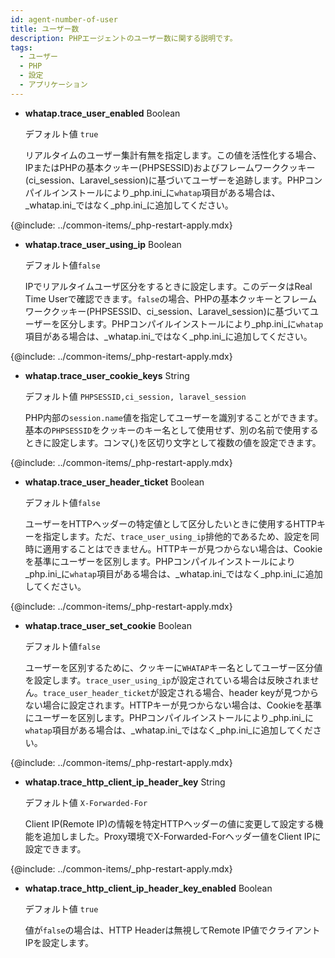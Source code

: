 ```yaml
---
id: agent-number-of-user
title: ユーザー数
description: PHPエージェントのユーザー数に関する説明です。
tags:
  - ユーザー
  - PHP
  - 設定
  - アプリケーション
---
```


-   **whatap.trace_user_enabled** <span class='type'>Boolean</span>

    デフォルト値 `true`

    リアルタイムのユーザー集計有無を指定します。この値を活性化する場合、IPまたはPHPの基本クッキー(PHPSESSID)およびフレームワーククッキー(ci_session、Laravel_session)に基づいてユーザーを追跡します。PHPコンパイルインストールにより_php.ini_に`whatap`項目がある場合は、_whatap.ini_ではなく_php.ini_に追加してください。 

{@include: ../common-items/_php-restart-apply.mdx} 

-   **whatap.trace_user_using_ip** <span class='type'>Boolean</span>

    デフォルト値`false`

    IPでリアルタイムユーザ区分をするときに設定します。このデータはReal Time Userで確認できます。`false`の場合、PHPの基本クッキーとフレームワーククッキー(PHPSESSID、ci_session、Laravel_session)に基づいてユーザーを区分します。PHPコンパイルインストールにより_php.ini_に`whatap`項目がある場合は、_whatap.ini_ではなく_php.ini_に追加してください。

{@include: ../common-items/_php-restart-apply.mdx} 

-   **whatap.trace_user_cookie_keys** <span class='type'>String</span>

    デフォルト値 `PHPSESSID,ci_session, laravel_session`

    PHP内部の`session.name`値を指定してユーザーを識別することができます。基本の`PHPSESSID`をクッキーのキー名として使用せず、別の名前で使用するときに設定します。コンマ(_,_)を区切り文字として複数の値を設定できます。

{@include: ../common-items/_php-restart-apply.mdx} 

-   **whatap.trace_user_header_ticket** <span class='type'>Boolean</span>

    デフォルト値`false`

    ユーザーをHTTPヘッダーの特定値として区分したいときに使用するHTTPキーを指定します。ただ、`trace_user_using_ip`排他的であるため、設定を同時に適用することはできません。HTTPキーが見つからない場合は、Cookieを基準にユーザーを区別します。PHPコンパイルインストールにより_php.ini_に`whatap`項目がある場合は、_whatap.ini_ではなく_php.ini_に追加してください。

{@include: ../common-items/_php-restart-apply.mdx} 

-   **whatap.trace_user_set_cookie** <span class='type'>Boolean</span>

    デフォルト値`false`

    ユーザーを区別するために、クッキーに`WHATAP`キー名としてユーザー区分値を設定します。`trace_user_using_ip`が設定されている場合は反映されません。`trace_user_header_ticket`が設定される場合、header keyが見つからない場合に設定されます。HTTPキーが見つからない場合は、Cookieを基準にユーザーを区別します。PHPコンパイルインストールにより_php.ini_に`whatap`項目がある場合は、_whatap.ini_ではなく_php.ini_に追加してください。

{@include: ../common-items/_php-restart-apply.mdx} 

-   **whatap.trace_http_client_ip_header_key** <span class='type'>String</span>

    デフォルト値 `X-Forwarded-For`

    Client IP(Remote IP)の情報を特定HTTPヘッダーの値に変更して設定する機能を追加しました。Proxy環境でX-Forwarded-Forヘッダー値をClient IPに設定できます。

{@include: ../common-items/_php-restart-apply.mdx} 

-   **whatap.trace_http_client_ip_header_key_enabled** <span class='type'>Boolean</span>

    デフォルト値 `true`

    値が`false`の場合は、HTTP Headerは無視してRemote IP値でクライアントIPを設定します。
